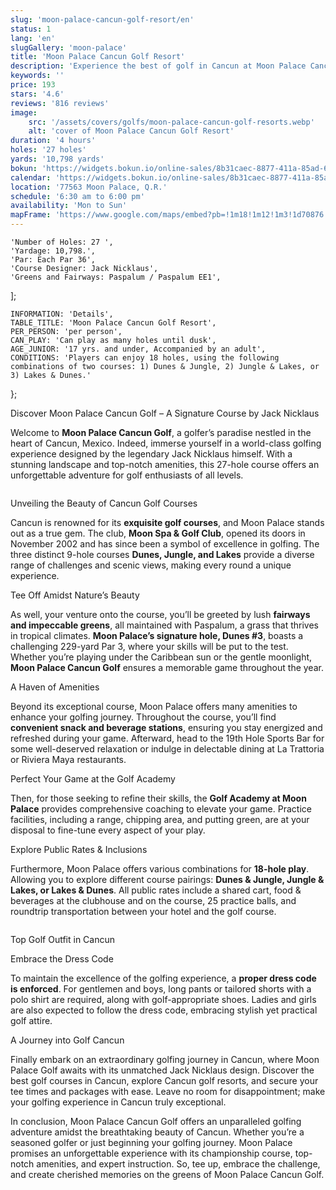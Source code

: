 ```yaml
---
slug: 'moon-palace-cancun-golf-resort/en'
status: 1
lang: 'en'
slugGallery: 'moon-palace'
title: 'Moon Palace Cancun Golf Resort'
description: 'Experience the best of golf in Cancun at Moon Palace Cancun Golf Resort. Enjoy playing in legendary courses designed by Jack Nicklaus.'
keywords: ''
price: 193
stars: '4.6'
reviews: '816 reviews'
image:
    src: '/assets/covers/golfs/moon-palace-cancun-golf-resorts.webp'
    alt: 'cover of Moon Palace Cancun Golf Resort'
duration: '4 hours'
holes: '27 holes'
yards: '10,798 yards'
bokun: 'https://widgets.bokun.io/online-sales/8b31caec-8877-411a-85ad-682828170619/experience/781986?partialView=1'
calendar: 'https://widgets.bokun.io/online-sales/8b31caec-8877-411a-85ad-682828170619/experience-calendar/781986'
location: '77563 Moon Palace, Q.R.'
schedule: '6:30 am to 6:00 pm'
availability: 'Mon to Sun'
mapFrame: 'https://www.google.com/maps/embed?pb=!1m18!1m12!1m3!1d70876.6621531416!2d-86.88621012492825!3d20.992809660203047!2m3!1f0!2f0!3f0!3m2!1i1024!2i768!4f13.1!3m3!1m2!1s0x8f4e8140dd66578b%3A0x44f6d2a5eb66648b!2sMoon%20Palace%20Spa%20%26%20Club%20Golf!5e0!3m2!1ses-419!2smx!4v1703709179572!5m2!1ses-419!2smx'
---
```



    'Number of Holes: 27 ',
    'Yardage: 10,798.',
    'Par: Each Par 36',
    'Course Designer: Jack Nicklaus',
    'Greens and Fairways: Paspalum / Paspalum EE1',
];

    INFORMATION: 'Details',
    TABLE_TITLE: 'Moon Palace Cancun Golf Resort',
    PER_PERSON: 'per person',
    CAN_PLAY: 'Can play as many holes until dusk',
    AGE_JUNIOR: '17 yrs. and under, Accompanied by an adult',
    CONDITIONS: 'Players can enjoy 18 holes, using the following combinations of two courses: 1) Dunes & Jungle, 2) Jungle & Lakes, or 3) Lakes & Dunes.'
};

<AdditionalInfo i18n={i18n} information={information} />

<MoonPalacePrices i18n={i18n} />

<TagH2>Discover Moon Palace Cancun Golf – A Signature Course by Jack Nicklaus </TagH2>

<TagP>Welcome to <strong>Moon Palace Cancun Golf</strong>, a golfer’s paradise nestled in the heart of Cancun, Mexico. Indeed, immerse yourself in a world-class golfing experience designed by the legendary Jack Nicklaus himself. With a stunning landscape and top-notch amenities, this 27-hole course offers an unforgettable adventure for golf enthusiasts of all levels. </TagP>

<Image class="mx-auto py-10" src={MoonPalace1} alt=""  />

<TagH3>Unveiling the Beauty of Cancun Golf Courses </TagH3>

<TagP>Cancun is renowned for its <strong>exquisite golf courses</strong>, and Moon Palace stands out as a true gem. The club, <strong>Moon Spa & Golf Club</strong>, opened its doors in November 2002 and has since been a symbol of excellence in golfing. The three distinct 9-hole courses <strong>Dunes, Jungle, and Lakes</strong> provide a diverse range of challenges and scenic views, making every round a unique experience. </TagP>

<TagH3>Tee Off Amidst Nature’s Beauty </TagH3>

<TagP>As well, your venture onto the course, you’ll be greeted by lush <strong>fairways and impeccable greens</strong>, all maintained with Paspalum, a grass that thrives in tropical climates. <strong>Moon Palace’s signature hole, Dunes #3</strong>, boasts a challenging 229-yard Par 3, where your skills will be put to the test. Whether you’re playing under the Caribbean sun or the gentle moonlight, <strong>Moon Palace Cancun Golf</strong> ensures a memorable game throughout the year. </TagP>

<TagH3>A Haven of Amenities </TagH3>

<TagP>Beyond its exceptional course, Moon Palace offers many amenities to enhance your golfing journey. Throughout the course, you’ll find <strong>convenient snack and beverage stations</strong>, ensuring you stay energized and refreshed during your game. Afterward, head to the 19th Hole Sports Bar for some well-deserved relaxation or indulge in delectable dining at La Trattoria or Riviera Maya restaurants. </TagP>

<TagH3>Perfect Your Game at the Golf Academy </TagH3>

<TagP>Then, for those seeking to refine their skills, the <strong>Golf Academy at Moon Palace</strong> provides comprehensive coaching to elevate your game. Practice facilities, including a range, chipping area, and putting green, are at your disposal to fine-tune every aspect of your play. </TagP>

<TagH3>Explore Public Rates & Inclusions </TagH3>

<TagP>Furthermore, Moon Palace offers various combinations for <strong>18-hole play</strong>. Allowing you to explore different course pairings: <strong>Dunes & Jungle, Jungle & Lakes, or Lakes & Dunes</strong>. All public rates include a shared cart, food & beverages at the clubhouse and on the course, 25 practice balls, and roundtrip transportation between your hotel and the golf course. </TagP>

<Image class="mx-auto py-10" src={ElTinto2} alt=""  />

<TagH3>Top Golf Outfit in Cancun </TagH3>

<TagH4>Embrace the Dress Code </TagH4>

<TagP>To maintain the excellence of the golfing experience, a <strong>proper dress code is enforced</strong>. For gentlemen and boys, long pants or tailored shorts with a polo shirt are required, along with golf-appropriate shoes. Ladies and girls are also expected to follow the dress code, embracing stylish yet practical golf attire. </TagP>

<TagH4>A Journey into Golf Cancun </TagH4>

<TagP>Finally embark on an extraordinary golfing journey in Cancun, where Moon Palace Golf awaits with its unmatched Jack Nicklaus design. Discover the best golf courses in Cancun, explore Cancun golf resorts, and secure your tee times and packages with ease. Leave no room for disappointment; make your golfing experience in Cancun truly exceptional. </TagP>

<TagP>In conclusion, Moon Palace Cancun Golf offers an unparalleled golfing adventure amidst the breathtaking beauty of Cancun. Whether you’re a seasoned golfer or just beginning your golfing journey. Moon Palace promises an unforgettable experience with its championship course, top-notch amenities, and expert instruction. So, tee up, embrace the challenge, and create cherished memories on the greens of Moon Palace Cancun Golf. </TagP>
